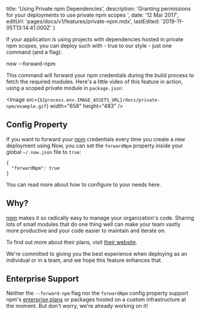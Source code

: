 
  title: 'Using Private npm Dependencies',
  description:
    'Granting permissions for your deployments to use private npm scopes ',
  date: '12 Mar 2017',
  editUrl: 'pages/docs/v1/features/private-npm.mdx',
  lastEdited: '2019-11-05T13:14:41.000Z'
}

If your application is using projects with dependencies hosted in private npm scopes, you can deploy such with - true to our style - just one command (and a flag):

<TerminalInput>now --forward-npm</TerminalInput>

This command will forward your npm credentials during the build process to fetch the required modules. Here's a little video of this feature in action, using a scoped private module in `package.json`:

<Image
  src={`${process.env.IMAGE_ASSETS_URL}/docs/private-npm/example.gif`}
  width="658"
  height="483"
/>

## Config Property

If you want to forward your [npm](https://npmjs.com/) credentials every time you create a new deployment using Now, you can set the `forwardNpm` property inside your global `~/.now.json` file to `true`:

```
{
  "forwardNpm": true
}
```

You can read more about how to configure <Now color="#000" /> to your needs <Link href="/docs/features/configuration">here</Link>.

## Why?

[npm](https://npmjs.com/) makes it so radically easy to manage your organization's code. Sharing lots of small modules that do one thing well can make your team vastly more productive and your code easier to maintain and iterate on.

To find out more about their plans, visit [their website](https://npmjs.com/features).

We're committed to giving you the best experience when deploying as an individual or in a team, and we hope this feature enhances that.

## Enterprise Support

Neither the `--forward-npm` flag nor the `forwardNpm` config property support npm's [enterprise plans](https://www.npmjs.com/enterprise) or packages hosted on a custom infrastructure at the moment. But don't worry, we're already working on it!

